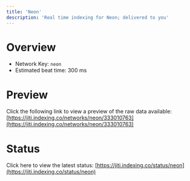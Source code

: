 ```yaml
---
title: 'Neon'
description: 'Real time indexing for Neon; delivered to you'
---
```


# Overview
- Network Key: `neon`
- Estimated beat time: 300 ms

# Preview
Click the following link to view a preview of the raw data available: [https://jiti.indexing.co/networks/neon/333010763](https://jiti.indexing.co/networks/neon/333010763)

# Status
Click here to view the latest status: [https://jiti.indexing.co/status/neon](https://jiti.indexing.co/status/neon)
